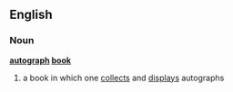 ==English==

===Noun===
'''[[autograph]] [[book]]'''
# a book in which one [[collect]]s and [[display]]s autographs